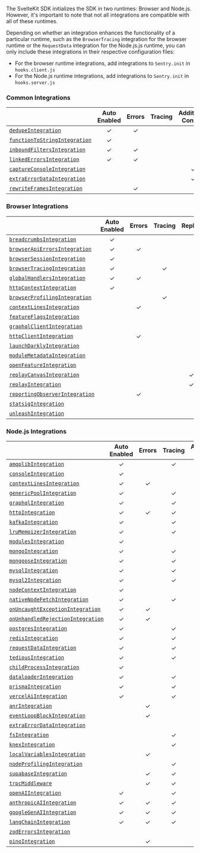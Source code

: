 The SvelteKit SDK initializes the SDK in two runtimes: Browser and Node.js.
However, it's important to note that not all integrations are compatible with all of these runtimes.

Depending on whether an integration enhances the functionality of a particular runtime, such as the `BrowserTracing` integration for the browser runtime or the `RequestData` integration for the Node.js.js runtime, you can only include these integrations in their respective configuration files:

- For the browser runtime integrations, add integrations to `Sentry.init` in `hooks.client.js`
- For the Node.js runtime integrations, add integrations to `Sentry.init` in `hooks.server.js`

### Common Integrations

|                                                     | **Auto Enabled** | **Errors** | **Tracing** | **Additional Context** |
| --------------------------------------------------- | :--------------: | :--------: | :---------: | :--------------------: |
| [`dedupeIntegration`](./dedupe)                     |        ✓         |     ✓      |             |                        |
| [`functionToStringIntegration`](./functiontostring) |        ✓         |            |             |                        |
| [`inboundFiltersIntegration`](./inboundfilters)     |        ✓         |     ✓      |             |                        |
| [`linkedErrorsIntegration`](./linkederrors)         |        ✓         |     ✓      |             |                        |
| [`captureConsoleIntegration`](./captureconsole)     |                  |            |             |           ✓            |
| [`extraErrorDataIntegration`](./extraerrordata)     |                  |            |             |           ✓            |
| [`rewriteFramesIntegration`](./rewriteframes)       |                  |     ✓      |             |                        |

### Browser Integrations

|                                                       | **Auto Enabled** | **Errors** | **Tracing** | **Replay** | **Additional Context** |
| ----------------------------------------------------- | :--------------: | :--------: | :---------: | :--------: | :--------------------: |
| [`breadcrumbsIntegration`](./breadcrumbs)             |        ✓         |            |             |            |           ✓            |
| [`browserApiErrorsIntegration`](./browserapierrors)   |        ✓         |     ✓      |             |            |                        |
| [`browserSessionIntegration`](./browsersession)       |        ✓         |            |             |            |           ✓            |
| [`browserTracingIntegration`](./browsertracing)       |        ✓         |            |      ✓      |            |           ✓            |
| [`globalHandlersIntegration`](./globalhandlers)       |        ✓         |     ✓      |             |            |                        |
| [`httpContextIntegration`](./httpcontext)             |        ✓         |            |             |            |           ✓            |
| [`browserProfilingIntegration`](./browserprofiling)   |                  |            |      ✓      |            |                        |
| [`contextLinesIntegration`](./contextlines)           |                  |     ✓      |             |            |                        |
| [`featureFlagsIntegration`](./featureflags)           |                  |            |             |            |           ✓            |
| [`graphqlClientIntegration`](./graphqlclient)         |                  |            |             |            |           ✓            |
| [`httpClientIntegration`](./httpclient)               |                  |     ✓      |             |            |                        |
| [`launchDarklyIntegration`](./launchdarkly)           |                  |            |             |            |           ✓            |
| [`moduleMetadataIntegration`](./modulemetadata)       |                  |            |             |            |           ✓            |
| [`openFeatureIntegration`](./openfeature)             |                  |            |             |            |           ✓            |
| [`replayCanvasIntegration`](./replaycanvas)           |                  |            |             |     ✓      |                        |
| [`replayIntegration`](./replay)                       |                  |            |             |     ✓      |           ✓            |
| [`reportingObserverIntegration`](./reportingobserver) |                  |     ✓      |             |            |                        |
| [`statsigIntegration`](./statsig)                     |                  |            |             |            |           ✓            |
| [`unleashIntegration`](./unleash)                     |                  |            |             |            |           ✓            |

### Node.js Integrations

|                                                           | **Auto Enabled** | **Errors** | **Tracing** | **Additional Context** |
| --------------------------------------------------------- | :--------------: | :--------: | :---------: | :--------------------: |
| [`amqplibIntegration`](./amqplib)                         |        ✓         |            |      ✓      |                        |
| [`consoleIntegration`](./console)                         |        ✓         |            |             |           ✓            |
| [`contextLinesIntegration`](./contextlines)               |        ✓         |     ✓      |             |                        |
| [`genericPoolIntegration`](./genericpool)                 |        ✓         |            |      ✓      |                        |
| [`graphqlIntegration`](./graphql)                         |        ✓         |            |      ✓      |                        |
| [`httpIntegration`](./http)                               |        ✓         |     ✓      |      ✓      |           ✓            |
| [`kafkaIntegration`](./kafka)                             |        ✓         |            |      ✓      |                        |
| [`lruMemoizerIntegration`](./lrumemoizer)                 |        ✓         |            |      ✓      |                        |
| [`modulesIntegration`](./modules)                         |        ✓         |            |             |           ✓            |
| [`mongoIntegration`](./mongo)                             |        ✓         |            |      ✓      |                        |
| [`mongooseIntegration`](./mongoose)                       |        ✓         |            |      ✓      |                        |
| [`mysqlIntegration`](./mysql)                             |        ✓         |            |      ✓      |                        |
| [`mysql2Integration`](./mysql2)                           |        ✓         |            |      ✓      |                        |
| [`nodeContextIntegration`](./nodecontext)                 |        ✓         |            |             |           ✓            |
| [`nativeNodeFetchIntegration`](./nodefetch)               |        ✓         |            |      ✓      |           ✓            |
| [`onUncaughtExceptionIntegration`](./onuncaughtexception) |        ✓         |     ✓      |             |                        |
| [`onUnhandledRejectionIntegration`](./unhandledrejection) |        ✓         |     ✓      |             |                        |
| [`postgresIntegration`](./postgres)                       |        ✓         |            |      ✓      |                        |
| [`redisIntegration`](./redis)                             |        ✓         |            |      ✓      |                        |
| [`requestDataIntegration`](./requestdata)                 |        ✓         |            |      ✓      |                        |
| [`tediousIntegration`](./tedious)                         |        ✓         |            |      ✓      |                        |
| [`childProcessIntegration`](./childProcess)               |        ✓         |            |             |           ✓            |
| [`dataloaderIntegration`](./dataloader)                   |        ✓         |            |      ✓      |                        |
| [`prismaIntegration`](./prisma)                           |        ✓         |            |      ✓      |                        |
| [`vercelAiIntegration`](./vercelai)                       |        ✓         |            |      ✓      |                        |
| [`anrIntegration`](./anr)                                 |                  |     ✓      |             |                        |
| [`eventLoopBlockIntegration`](./event-loop-block)         |                  |     ✓      |             |                        |
| [`extraErrorDataIntegration`](./extraerrordata)           |                  |            |             |           ✓            |
| [`fsIntegration`](./fs)                                   |                  |            |      ✓      |                        |
| [`knexIntegration`](./knex)                               |                  |            |      ✓      |                        |
| [`localVariablesIntegration`](./localvariables)           |                  |     ✓      |             |                        |
| [`nodeProfilingIntegration`](./nodeprofiling)             |                  |            |      ✓      |                        |
| [`supabaseIntegration`](./supabase)                       |                  |     ✓      |      ✓      |                        |
| [`trpcMiddleware`](./trpc)                                |                  |     ✓      |      ✓      |           ✓            |
| [`openAIIntegration`](./openai)                           |        ✓         |            |      ✓      |                        |
| [`anthropicAIIntegration`](./anthropic)                   |        ✓         |     ✓      |      ✓      |                        |
| [`googleGenAIIntegration`](./google-genai)                |        ✓         |     ✓      |      ✓      |                        |
| [`langChainIntegration`](./langchain)                     |        ✓         |     ✓      |      ✓      |                        |
| [`zodErrorsIntegration`](./zodErrors)                     |                  |            |             |           ✓            |
| [`pinoIntegration`](./pino)                               |                  |     ✓      |             |                        |
